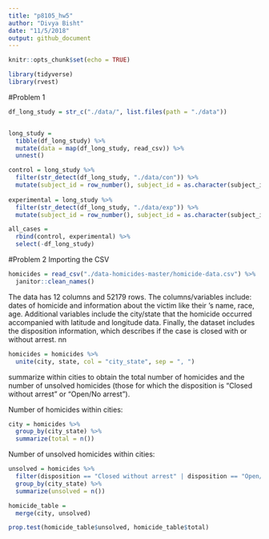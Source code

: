 ```yaml
---
title: "p8105_hw5"
author: "Divya Bisht"
date: "11/5/2018"
output: github_document
---
```


```r
knitr::opts_chunk$set(echo = TRUE)

library(tidyverse)
library(rvest)
```

#Problem 1
```r

df_long_study = str_c("./data/", list.files(path = "./data"))


long_study = 
  tibble(df_long_study) %>% 
  mutate(data = map(df_long_study, read_csv)) %>% 
  unnest()

control = long_study %>% 
  filter(str_detect(df_long_study, "./data/con")) %>%
  mutate(subject_id = row_number(), subject_id = as.character(subject_id), subject_id = str_c(subject_id, "c")) %>%
  
experimental = long_study %>% 
  filter(str_detect(df_long_study, "./data/exp")) %>%
  mutate(subject_id = row_number(), subject_id = as.character(subject_id), subject_id = str_c(subject_id, "e")) %>% 

all_cases = 
  rbind(control, experimental) %>% 
  select(-df_long_study)
```





#Problem 2 
Importing the CSV
```r
homicides = read_csv("./data-homicides-master/homicide-data.csv") %>% 
  janitor::clean_names()
```

The data has 12 columns and 52179 rows. The columns/variables include: dates of homicide and information about the victim like their 's name, race, age. Additional variables include the city/state that the homicide occurred accompanied with latitude and longitude data. Finally, the dataset includes the disposition information, which describes if the case is closed with or without arrest. nn  

```r
homicides = homicides %>%
  unite(city, state, col = "city_state", sep = ", ")
```

summarize within cities to obtain the total number of homicides and the number of unsolved homicides (those for which the disposition is “Closed without arrest” or “Open/No arrest”).

Number of homicides within cities:
```r
city = homicides %>% 
  group_by(city_state) %>% 
  summarize(total = n())
```

Number of unsolved homicides within cities:
```r
unsolved = homicides %>% 
  filter(disposition == "Closed without arrest" | disposition == "Open/No arrest") %>% 
  group_by(city_state) %>%
  summarize(unsolved = n())
```

```r
homicide_table = 
  merge(city, unsolved)
```

```r
prop.test(homicide_table$unsolved, homicide_table$total)
```






